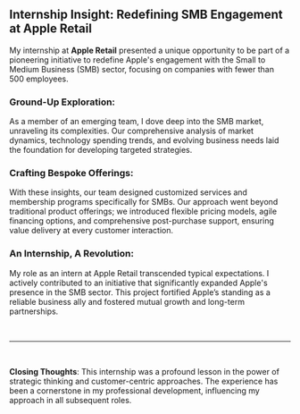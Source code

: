 ## Internship Insight: Redefining SMB Engagement at Apple Retail

My internship at **Apple Retail** presented a unique opportunity to be part of a pioneering initiative to redefine Apple's engagement with the Small to Medium Business (SMB) sector, focusing on companies with fewer than 500 employees.

### Ground-Up Exploration:

As a member of an emerging team, I dove deep into the SMB market, unraveling its complexities. Our comprehensive analysis of market dynamics, technology spending trends, and evolving business needs laid the foundation for developing targeted strategies.

### Crafting Bespoke Offerings:

With these insights, our team designed customized services and membership programs specifically for SMBs. Our approach went beyond traditional product offerings; we introduced flexible pricing models, agile financing options, and comprehensive post-purchase support, ensuring value delivery at every customer interaction.

### An Internship, A Revolution:

My role as an intern at Apple Retail transcended typical expectations. I actively contributed to an initiative that significantly expanded Apple's presence in the SMB sector. This project fortified Apple’s standing as a reliable business ally and fostered mutual growth and long-term partnerships.

<br />

---

<br />

**Closing Thoughts**: This internship was a profound lesson in the power of strategic thinking and customer-centric approaches. The experience has been a cornerstone in my professional development, influencing my approach in all subsequent roles.
